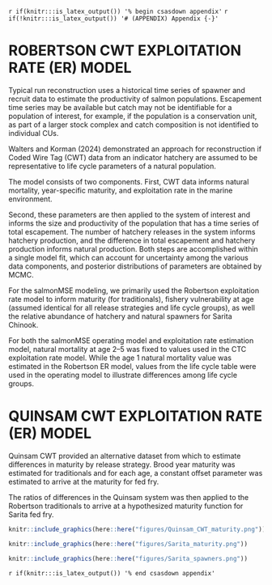 <!-- The following code should appear at the beginning of the first appendix.
(if you have one)
After that, all subsequent sections will be turned into appendices. -->

`r if(knitr:::is_latex_output()) '% begin csasdown appendix'`
`r if(!knitr:::is_latex_output()) '# (APPENDIX) Appendix {-}'`

\clearpage

# ROBERTSON CWT EXPLOITATION RATE (ER) MODEL {#app:sarita-cwt}

Typical run reconstruction uses a historical time series of spawner and recruit data to estimate the productivity of salmon populations. Escapement time series may be available but catch may not be identifiable for a population of interest, for example, if the population is a conservation unit, as part of a larger stock complex and catch composition is not identified to individual CUs.

Walters and Korman (2024) demonstrated an approach for reconstruction if Coded Wire Tag (CWT) data from an indicator hatchery are assumed to be representative to life cycle parameters of a natural population.

The model consists of two components. 
First, CWT data informs natural mortality, year-specific maturity, and exploitation rate in the marine environment. 

Second, these parameters are then applied to the system of interest and informs the size and productivity of the population that has a time series of total escapement. The number of hatchery releases in the system informs hatchery production, and the difference in total escapement and hatchery production informs natural production. Both steps are accomplished within a single model fit, which can account for uncertainty among the various data components, and posterior distributions of parameters are obtained by MCMC.

For the salmonMSE modeling, we primarily used the Robertson exploitation rate model to inform maturity (for traditionals), fishery vulnerability at age (assumed identical for all release strategies and life cycle groups), as well the relative abundance of hatchery and natural spawners for Sarita Chinook. 

For both the salmonMSE operating model and exploitation rate estimation model, natural mortality at age 2--5 was fixed to values used in the CTC exploitation rate model. While the age 1 natural mortality value was estimated in the Robertson ER model, values from the life cycle table were used in the operating model to illustrate differences among life cycle groups.

# QUINSAM CWT EXPLOITATION RATE (ER) MODEL {#app:quinsam-cwt}

Quinsam CWT provided an alternative dataset from which to estimate differences in maturity by release strategy. Brood year maturity was estimated for traditionals and for each age, a constant offset parameter was estimated to arrive at the maturity for fed fry.

The ratios of differences in the Quinsam system was then applied to the Robertson traditionals to arrive at a hypothesized maturity function for Sarita fed fry.

```r
knitr::include_graphics(here::here("figures/Quinsam_CWT_maturity.png"))
```

```r
knitr::include_graphics(here::here("figures/Sarita_maturity.png"))
```

```r
knitr::include_graphics(here::here("figures/Sarita_spawners.png"))
```



<!-- At the end of your appendices add: -->
`r if(knitr:::is_latex_output()) '% end csasdown appendix'`
